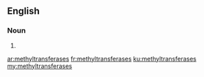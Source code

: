 ==English==

===Noun===
{{head|en}}

# {{plural of|methyltransferase}}

[[ar:methyltransferases]]
[[fr:methyltransferases]]
[[ku:methyltransferases]]
[[my:methyltransferases]]